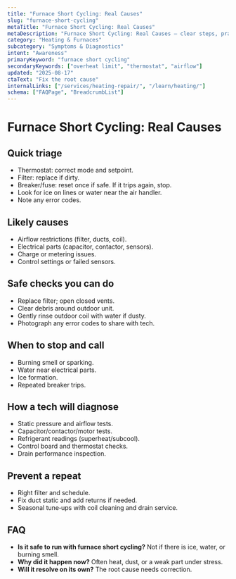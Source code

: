 ```yaml
---
title: "Furnace Short Cycling: Real Causes"
slug: "furnace-short-cycling"
metaTitle: "Furnace Short Cycling: Real Causes"
metaDescription: "Furnace Short Cycling: Real Causes — clear steps, practical detail, and when to call a pro in North Texas."
category: "Heating & Furnaces"
subcategory: "Symptoms & Diagnostics"
intent: "Awareness"
primaryKeyword: "furnace short cycling"
secondaryKeywords: ["overheat limit", "thermostat", "airflow"]
updated: "2025-08-17"
ctaText: "Fix the root cause"
internalLinks: ["/services/heating-repair/", "/learn/heating/"]
schema: ["FAQPage", "BreadcrumbList"]
---
```


# Furnace Short Cycling: Real Causes



## Quick triage
- Thermostat: correct mode and setpoint.
- Filter: replace if dirty.
- Breaker/fuse: reset once if safe. If it trips again, stop.
- Look for ice on lines or water near the air handler.
- Note any error codes.


## Likely causes
- Airflow restrictions (filter, ducts, coil).
- Electrical parts (capacitor, contactor, sensors).
- Charge or metering issues.
- Control settings or failed sensors.


## Safe checks you can do
- Replace filter; open closed vents.
- Clear debris around outdoor unit.
- Gently rinse outdoor coil with water if dusty.
- Photograph any error codes to share with tech.


## When to stop and call
- Burning smell or sparking.
- Water near electrical parts.
- Ice formation.
- Repeated breaker trips.


## How a tech will diagnose
- Static pressure and airflow tests.
- Capacitor/contactor/motor tests.
- Refrigerant readings (superheat/subcool).
- Control board and thermostat checks.
- Drain performance inspection.


## Prevent a repeat
- Right filter and schedule.
- Fix duct static and add returns if needed.
- Seasonal tune‑ups with coil cleaning and drain service.


## FAQ
- **Is it safe to run with furnace short cycling?** Not if there is ice, water, or burning smell.
- **Why did it happen now?** Often heat, dust, or a weak part under stress.
- **Will it resolve on its own?** The root cause needs correction.
